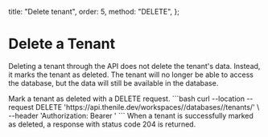   title: "Delete tenant",
  order: 5,
  method: "DELETE",
};

# Delete a Tenant

Deleting a tenant through the API does not delete the tenant's data. Instead, it marks the tenant as deleted. The tenant will no longer be able to access the database, but the data will still be available in the database.

<Row>
  <Col>
    Mark a tenant as deleted with a DELETE request.
  </Col>
  <Col>
    <CodeGroups
      title={"Delete Tenant Request"}
      method={"DELETE"}
      pathname={"/workspaces/:workspaceSlug/databases/:databaseName/tenants/:tenantId"}
    >
    ```bash
    curl --location --request DELETE 'https://api.thenile.dev/workspaces/<string>/databases/<string>/tenants/<string>' \
    --header 'Authorization: Bearer <string>'
      ```
    </CodeGroups>
  </Col>
</Row>
<Row>
  <Col>
    When a tenant is successfully marked as deleted, a response with status code 204 is returned.
  </Col>
  <Col>
    <CodeGroups
      title={"Delete Tenant Response"}
      method={"204"}
      pathname={"/workspaces/:workspaceSlug/databases/:databaseName/tenants/:tenantId"}
    >
    </CodeGroups>
  </Col>
</Row>
